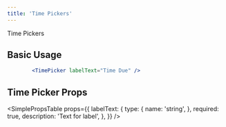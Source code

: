 ```yaml
---
title: 'Time Pickers'
---
```



<DocsHeading>Time Pickers</DocsHeading>

## Basic Usage

```.jsx
        <TimePicker labelText="Time Due" />
```

## Time Picker Props

<SimplePropsTable
  props={{
    labelText: {
      type: {
        name: 'string',
      },
      required: true,
      description: 'Text for label',
    },
  }}
/>
